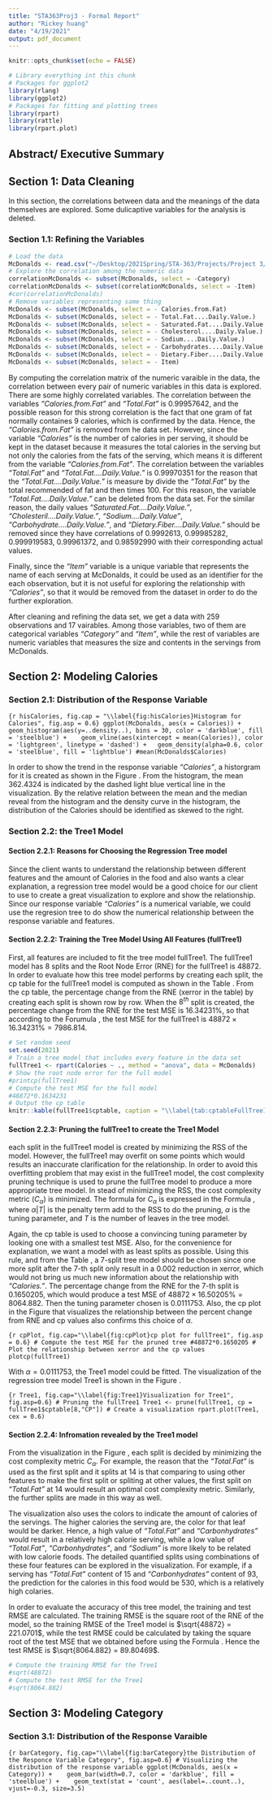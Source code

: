 ```yaml
---
title: "STA363Proj3 - Formal Report"
author: "Rickey huang"
date: "4/19/2021"
output: pdf_document
---
```


```r
knitr::opts_chunk$set(echo = FALSE)
```

```r
# Library everything int this chunk
# Packages for ggplot2
library(rlang)
library(ggplot2)
# Packages for fitting and plotting trees
library(rpart)
library(rattle)
library(rpart.plot)
```

## Abstract/ Executive Summary

## Section 1: Data Cleaning

In this section, the correlations between data and the meanings of the data themselves are explored. Some dulicaptive variables for the analysis is deleted. 

### Section 1.1: Refining the Variables

```r
# Load the data
McDonalds <- read.csv("~/Desktop/2021Spring/STA-363/Projects/Project 3/STA363Proj3/McDonaldsProj3.csv")
# Explore the correlation among the numeric data
correlationMcDonalds <- subset(McDonalds, select = -Category)
correlationMcDonalds <- subset(correlationMcDonalds, select = -Item)
#cor(correlationMcDonalds)
# Remove variables representing same thing
McDonalds <- subset(McDonalds, select = - Calories.from.Fat)
McDonalds <- subset(McDonalds, select = - Total.Fat....Daily.Value.)
McDonalds <- subset(McDonalds, select = - Saturated.Fat....Daily.Value.)
McDonalds <- subset(McDonalds, select = - Cholesterol....Daily.Value.)
McDonalds <- subset(McDonalds, select = - Sodium....Daily.Value.)
McDonalds <- subset(McDonalds, select = - Carbohydrates....Daily.Value.)
McDonalds <- subset(McDonalds, select = - Dietary.Fiber....Daily.Value.)
McDonalds <- subset(McDonalds, select = - Item)
```

By computing the correlation matrix of the numeric varaible in the data, the correlation between every pair of numeric variables in this data is explored. There are some highly correlated variables. The correlation between the variables *"Calories.from.Fat"* and *"Total.Fat"* is $0.99957642$, and the possible reason for this strong correlation is the fact that one gram of fat normally containes $9$ calories, which is confirmed by the data. Hence, the *"Calories.from.Fat"* is removed from he data set. However, since the variable *"Calories"* is the number of calories in per serving, it should be kept in the dataset  because it measures the total calories in the serving but not only the calories from the fats of the serving, which means it is different from the variable *"Calories.from.Fat"*.  The correlation between the variables *"Total.Fat"* and *"Total.Fat....Daily.Value."* is $0.99970351$ for the reason that the *"Total.Fat....Daily.Value."* is measure by divide the *"Total.Fat"* by the total recommended of fat and then times $100$. For this reason, the variable *"Total.Fat....Daily.Value."* can be deleted from the data set. For the similar reason, the daily values *"Saturated.Fat....Daily.Value."*, *"Cholesteril....Daily.Value."*, *"Sodium....Daily.Value"*, *"Carbohydrate....Daily.Value."*, and *"Dietary.Fiber....Daily.Value."* should be removed since they have correlations of $0.9992613$, $0.99985282$, $0.999919583$, $0.99961372$, and $0.98592990$ with their corresponding actual values.

Finally, since the *"Item"* variable is a unique variable that represents the name of each serving at McDonalds, it could be used as an identifier for the each observation, but it is not useful for exploring the relationship with *"Calories"*, so that it would be removed from the dataset in order to do the further exploration.

After cleaning and refining the data set, we get a data with $259$ observations and $17$ vairables. Among those variables, two of them are categorical variables *"Category"* and *"Item"*, while the rest of variables are numeric variables that measures the size and contents in the servings from McDonalds.

## Section 2: Modeling Calories

### Section 2.1: Distribution of the Response Variable

```{r hisCalories, fig.cap = "\\label{fig:hisCalories}Histogram for Calories", fig.asp = 0.6}
ggplot(McDonalds, aes(x = Calories)) + 
  geom_histogram(aes(y=..density..), bins = 30, color = 'darkblue', fill = 'steelblue') + 
  geom_vline(aes(xintercept = mean(Calories)), color = 'lightgreen', linetype = 'dashed') +
  geom_density(alpha=0.6, color = 'steelblue', fill = 'lightblue')
#mean(McDonalds$Calories)
```

In order to show the trend in the response variable *"Calories"*, a historgram for it is created as shown in the Figure \ref{fig:hisCalories}. From the histogram, the mean $362.4324$ is indicated by the dashed light blue vertical line in the visualization. By the relative relation between the mean and the median reveal from the histogram and the density curve in the histogram, the distribution of the Calories should be identified as skewed to the right.

### Section 2.2: the Tree1 Model

#### Section 2.2.1: Reasons for Choosing the Regression Tree model

Since the client wants to understand the relationship between different features and the amount of Calories in the food and also wants a clear explanation, a regression tree model would be a good choice for our client to use to create a great visualization to explore and show the relationship. Since our response variable *"Calories"* is a numerical variable, we could use the regresion tree to do show the numerical relationship between the response variable and features.

#### Section 2.2.2: Training the Tree Model Using All Features (fullTree1)

First, all features are included to fit the tree model fullTree1. The fullTree1 model has $8$ splits and the Root Node Error (RNE) for the fullTree1 is $48872$. In order to evaluate how this tree model performs by creating each split, the cp table for the fullTree1 model is computed as shown in the Table \ref{tab:cptableFullTree1}. From the cp table, the percentage change from the RNE (xerror in the table) by creating each split is shown row by row. When the $8^{th}$ split is created, the percentage change from the RNE for the test MSE is $16.34231\%$, so that according to the Forumula \ref{eq:testMSE}, the test MSE for the fullTree1 is $48872\times 16.34231\% = 7986.814$.

\begin{equation}\label{eq:testMSE}
test\space MSE = RNE \times xerror
\end{equation}

```r
# Set random seed
set.seed(2021)
# Train a tree model that includes every feature in the data set
fullTree1 <- rpart(Calories ~ ., method = "anova", data = McDonalds)
# Show the root node error for the full model
#printcp(fullTree1)
# Compute the test MSE for the full model
#48872*0.1634231
# Output the cp table
knitr::kable(fullTree1$cptable, caption = "\\label{tab:cptableFullTree1}The cp table for the fullTree1")
```

#### Section 2.2.3: Pruning the fullTree1 to create the Tree1 Model

each split in the fullTree1 model is created by minimizing the RSS of the model. However, the fullTree1 may overfit on some points which would results an inaccurate clarification for the relationship. In order to avoid this overfitting problem that may exist in the fullTree1 model, the cost complexity pruning technique is used to prune the fullTree model to produce a more appropriate tree model. In stead of minimizing the RSS, the cost complexity metric ($C_{\alpha}$) is minimized. The formula for $C_{\alpha}$ is expressed in the Formula \ref{eq:costComplexity}, where $\alpha \left\vert T \right\vert$ is the penalty term add to the RSS to do the pruning, $\alpha$ is the tuning parameter, and $T$ is the number of leaves in the tree model.

\begin{equation}\label{eq:costComplexity}
C_{\alpha} = RSS + \alpha \left\vert T \right\vert
\end{equation}

Again, the cp table is used to choose a convincing tuning parameter by looking one with a smallest test MSE. Also, for the convenience for explanation, we want a model with as least splits as possible. Using this rule, and from the Table \ref{tab:cptableFullTree1}, a $7$-split tree model should be chosen since one more split after the $7$-th split only result in a $0.002$ reduction in xerror, which would not bring us much new information about the relationship with *"Calories."*. The percentage change from the RNE for the $7$-th split is $0.1650205$, which would produce a test MSE of $48872\times 16.50205\% = 8064.882$. Then the tuning parameter chosen is $0.0111753$. Also, the cp plot in the Figure \ref{fig:cpPlot} that visualizes the relationship between the percent change from RNE and cp values also confirms this choice of $\alpha$.

```{r cpPlot, fig.cap="\\label{fig:cpPlot}cp plot for fullTree1", fig.asp = 0.6}
# Compute the test MSE for the pruned tree
#48872*0.1650205
# Plot the relationship between xerror and the cp values
plotcp(fullTree1)
```

With $\alpha = 0.0111753$, the Tree1 model could be fitted. The visualization of the regression tree model Tree1 is shown in the Figure \ref{fig:Tree1}.

```{r Tree1, fig.cap="\\label{fig:Tree1}Visualization for Tree1", fig.asp=0.6}
# Pruning the fullTree1
Tree1 <- prune(fullTree1, cp = fullTree1$cptable[8,"CP"])
# Create a visualization
rpart.plot(Tree1, cex = 0.6)
```

#### Section 2.2.4: Infromation revealed by the Tree1 model

From the visualization in the Figure \ref{fig:Tree1}, each split is decided by minimizing the cost complexity metric $C_{\alpha}$. For example, the reason that the *"Total.Fat"* is used as the first split and it splits at $14$ is that comparing to using other features to make the first split or spliting at other values, the first split on *"Total.Fat"* at $14$ would result an optimal cost complexity metric. Similarly, the further splits are made in this way as well.

The visualization also uses the colors to indicate the amount of calories of the servings. The higher calories the serving are, the color for that leaf would be darker. Hence, a high value of *"Total.Fat"* and *"Carbonhydrates"* would result in a relatively high calorie serving, while a low value of *"Total.Fat"*, *"Carbonhydrates"*, and *"Sodium"* is more likely to be related with low calorie foods. The detailed quantified splits using combinations of these four features can be explored in the visualization. For example, if a serving has *"Total.Fat"* content of $15$ and *"Carbonhydrates"* content of $93$, the prediction for the calories in this food would be $530$, which is a relatively high colaries.

In order to evaluate the accuracy of this tree model, the training and test RMSE are calculated. The training RMSE is the square root of the RNE of the model, so the training RMSE of the Tree1 model is $\sqrt{48872} = 221.0701$, while the test RMSE could be calculated by taking the square root of the test MSE that we obtained before using the Formula \ref{eq:testMSE}. Hence the test RMSE is $\sqrt{8064.882} = 89.80469$.

```r
# Compute the training RMSE for the Tree1
#sqrt(48872)
# Compute the test RMSE for the Tree1
#sqrt(8064.882)
```

## Section 3: Modeling Category

### Section 3.1: Distribution of the Response Varaible

```{r barCategory, fig.cap="\\label{fig:barCategory}the Distribution of the Responce Variable Category", fig.asp=0.6}
# Visualizing the distribution of the response variable
ggplot(McDonalds, aes(x = Category)) + 
  geom_bar(width=0.7, color = 'darkblue', fill = 'steelblue') + 
  geom_text(stat = 'count', aes(label=..count..), vjust=-0.3, size=3.5)
```


